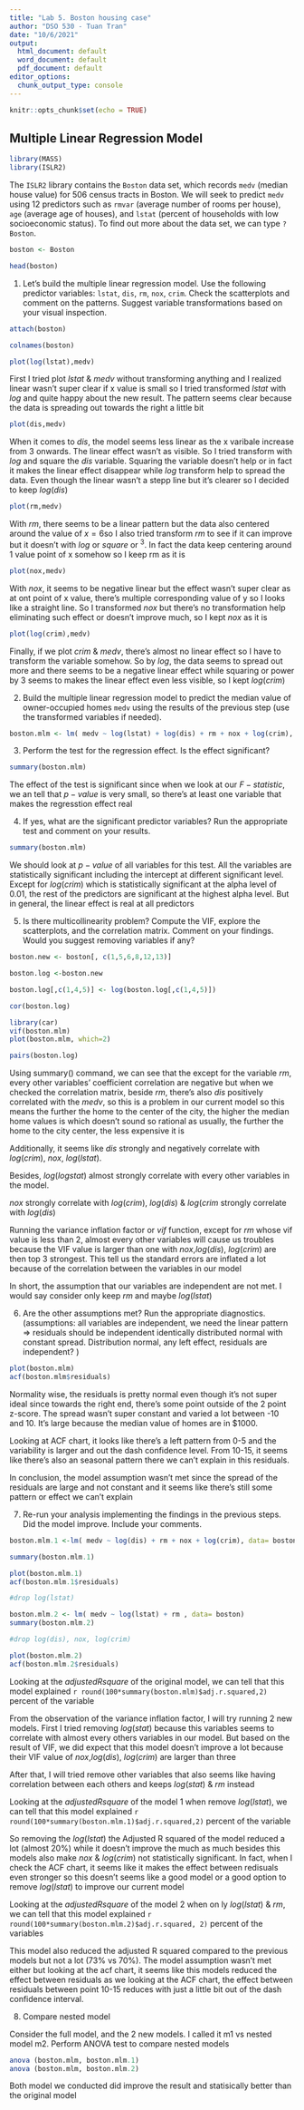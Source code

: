 ---
title: "Lab 5. Boston housing case"
author: "DSO 530 - Tuan Tran"
date: "10/6/2021"
output:
  html_document: default
  word_document: default
  pdf_document: default
editor_options:
  chunk_output_type: console
---

```{r setup, include=FALSE}
knitr::opts_chunk$set(echo = TRUE)
```

## Multiple Linear Regression Model

```{r}
library(MASS)
library(ISLR2)
```

The `ISLR2` library contains the `Boston`  data set, which
records `medv` (median house value) for $506$ census tracts in Boston. We will seek to predict `medv` using $12$ predictors such as `rmvar` (average number of  rooms per house), `age` (average age of houses), and `lstat` (percent of households with low socioeconomic status).
To find out more about the data set, we can type `?Boston`.

```{r}
boston <- Boston

head(boston)

```


@. Let's build the multiple linear regression model. Use the following predictor variables: `lstat`, `dis`, `rm`, `nox`, `crim`. Check the scatterplots and comment on the patterns. Suggest variable transformations based on your visual inspection.

```{r}

attach(boston)

colnames(boston)
```


```{r}
plot(log(lstat),medv)
```

First I tried plot $lstat$ & $medv$ without transforming anything and I realized linear wasn't super clear if x value is small so I tried transformed $lstat$ with $log$ and quite happy about the new result. The pattern seems clear because the data is spreading out towards the right a little bit

```{r}
plot(dis,medv)
```

When it comes to $dis$, the model seems less linear as the x varibale increase from 3 onwards. The linear effect wasn't as visible. So I tried transform with $log$ and square the $dis$ variable. Squaring the variable doesn't help or in fact it makes the linear effect disappear while $log$ transform help to spread the data. Even though the linear wasn't a stepp line but it's clearer so I decided to keep $log(dis)$

```{r}
plot(rm,medv)

```

With $rm$, there seems to be a linear pattern but the data also centered around the value of $x=6$so I also tried transform $rm$ to see if it can improve but it doesn't with $log$ or $square$ or $^3$. In fact the data keep centering around 1 value point of x somehow so I keep rm as it is

```{r}
plot(nox,medv)
```

With $nox$, it seems to be negative linear but the effect wasn't super clear as at ont point of x value, there's multiple corresponding value of y so I looks like a straight line. So I transformed $nox$ but there's no transformation help eliminating such effect or doesn't improve much, so I kept $nox$ as it is

```{r}
plot(log(crim),medv)
```


Finally, if we plot $crim$ & $medv$, there's almost no linear effect so I have to transform the variable somehow. So by $log$, the data seems to spread out more and there seems to be a negative linear effect while squaring or power by 3 seems to makes the linear effect even less visible, so I kept $log(crim)$ 

@. Build the multiple linear regression model to predict the median value of owner-occupied homes `medv` using the results of the previous step (use the transformed variables if needed).

```{r}
boston.mlm <- lm( medv ~ log(lstat) + log(dis) + rm + nox + log(crim), data= boston)
```

@. Perform the test for the regression effect. Is the effect significant?

```{r}
summary(boston.mlm)

```
The effect of the test is significant since when we look at our $F-statistic$, we an tell that $p-value$ is very small, so there's at least one variable that makes the regresstion effect real

@. If yes, what are the significant predictor variables? Run the appropriate test and comment on your results.

```{r}
summary(boston.mlm)
```

We should look at $p-value$ of all variables for this test. All the variables are statistically significant including the intercept at different significant level. Except for $log(crim)$ which is statistically significant at the alpha level of 0.01, the rest of the predictors are significant at the highest alpha level. But in general, the linear effect is real at all predictors 

@. Is there multicollinearity problem? Compute the VIF, explore the scatterplots, and the correlation matrix. Comment on your findings. Would you suggest removing variables if any?

```{r}

boston.new <- boston[, c(1,5,6,8,12,13)]

boston.log <-boston.new

boston.log[,c(1,4,5)] <- log(boston.log[,c(1,4,5)])

cor(boston.log)

library(car)
vif(boston.mlm)
plot(boston.mlm, which=2)

pairs(boston.log)

```

Using summary() command, we can see that the except for the variable $rm$, every other variables' coefficient correlation are negative but when we checked the correlation matrix, beside $rm$, there's also $dis$ positively correlated with the $medv$, so this is a problem in our current model so this means the further the home to the center of the city, the higher the median home values is which doesn't sound so rational as usually, the further the home to the city center, the less expensive it is

Additionally, it seems like $dis$ strongly and negatively correlate with $log(crim)$, $nox$, $log(lstat)$. 

Besides, $log(logstat)$ almost strongly correlate with every other variables in the model. 

$nox$ strongly correlate with $log(crim)$, $log(dis)$ & $log(crim$ strongly correlate with $log(dis)$ 

Running the variance inflation factor or $vif$ function, except for $rm$ whose vif value is less than 2, almost every other variables will cause us troubles because the VIF value is larger than one with $nox$,$log(dis)$, $log(crim)$ are then top 3 strongest. This tell us the standard errors are inflated a lot because of the correlation between the variables in our model

In short, the assumption that our variables are independent are not met. I would say consider only keep $rm$ and maybe $log(lstat)$

@. Are the other assumptions met? Run the appropriate diagnostics. (assumptions: all variables are independent, we need the linear pattern => residuals should be independent identically distributed normal with constant spread. Distribution normal, any left effect, residuals are independent? )

```{r}

plot(boston.mlm)
acf(boston.mlm$residuals)

```


Normality wise, the residuals is pretty normal even though it's not super ideal since towards the right end, there's some point outside of the 2 point z-score. The spread wasn't super constant and varied a lot between -10 and 10. It's large because the median value of homes are in $1000.

Looking at ACF chart, it looks like there's a left pattern from 0-5 and the variability is larger and out the dash confidence level. From 10-15, it seems like there's also an seasonal pattern there we can't explain in this residuals. 

In conclusion, the model assumption wasn't met since the spread of the residuals are large and not constant and it seems like there's still some pattern or effect we can't explain

@. Re-run your analysis implementing the findings in the previous steps. Did the model improve. Include your comments.

```{r}

boston.mlm.1 <-lm( medv ~ log(dis) + rm + nox + log(crim), data= boston)

summary(boston.mlm.1)

plot(boston.mlm.1)
acf(boston.mlm.1$residuals)

#drop log(lstat)

boston.mlm.2 <- lm( medv ~ log(lstat) + rm , data= boston)
summary(boston.mlm.2)

#drop log(dis), nox, log(crim)

plot(boston.mlm.2)
acf(boston.mlm.2$residuals)

```

Looking at the $adjusted R square$ of the original model, we can tell that this model explained `r round(100*summary(boston.mlm)$adj.r.squared,2)` percent of the variable

From the observation of the variance inflation factor, I will try running 2 new models. First I tried removing $log(stat)$ because this variables seems to correlate with almost every others variables in our model. But based on the result of VIF, we did expect that this model doesn't improve a lot because their VIF value of $nox$,$log(dis)$, $log(crim)$ are larger than three

After that, I will tried remove other variables that also seems like having correlation between each others and keeps $log(stat)$ & $rm$ instead

Looking at the $adjusted R square$ of the model 1 when remove $log (lstat)$, we can tell that this model explained `r round(100*summary(boston.mlm.1)$adj.r.squared,2)` percent of the variable

So removing the $log(lstat)$ the Adjusted R squared of the model reduced a lot (almost 20%) while it doesn't improve the much as much besides this models also make $nox$ & $log(crim)$ not statistically significant. In fact, when I check the ACF chart, it seems like it makes the effect between redisuals even stronger so this doesn't seems like a good model or a good option to remove $log(lstat)$ to improve our current model

Looking at the $adjusted R square$ of the model 2 when on ly $log(lstat)$ & $rm$, we can tell that this model explained `r round(100*summary(boston.mlm.2)$adj.r.squared, 2)` percent of the variables

This model also reduced the adjusted R squared compared to the previous models but not a lot (73% vs 70%). The model assumption wasn't met either but looking at the acf chart, it seems like this models reduced the effect between residuals as we looking at the ACF chart, the effect between residuals between point 10-15 reduces with just a little bit out of the dash confidence interval.  

@. Compare nested model

Consider the full model, and the 2 new models. I called it m1 vs nested model m2. Perform ANOVA test to compare nested models

```{r}
anova (boston.mlm, boston.mlm.1)
anova (boston.mlm, boston.mlm.2)

```

Both model we conducted did improve the result and statisically better than the original model


